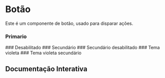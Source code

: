 

<Meta of={Story} />

# Botão

Este é um componente de botão, usado para disparar ações.

### Primario
<Canvas of={Story.Primary} />
### Desabilitado
<Canvas of={Story.Disabled} />
### Secundário
<Canvas of={Story.Secondary} />
### Secundário desabilitado
<Canvas of={Story.SecondaryDisabled} />
### Tema violeta
<Canvas of={Story.Violet} />
### Tema violeta secundário
<Canvas of={Story.VioletSecondary} />

## Documentação Interativa
<Primary />
<Controls />
